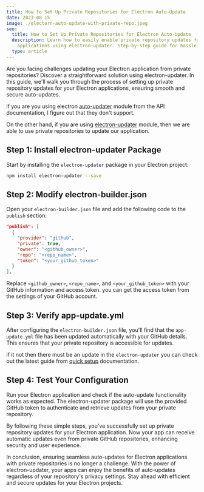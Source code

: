 ```yaml
---
title: How to Set Up Private Repositories for Electron Auto-Update
date: 2023-08-15
image: ./electorn-auto-update-with-private-repo.jpeg
seo:
  title: How to Set Up Private Repositories for Electron Auto-Update
  description: Learn how to easily enable private repository updates for Electron
    applications using electron-updater. Step-by-step guide for hassle-free setup.
  type: article
---
```


Are you facing challenges updating your Electron application from private repositories? Discover a straightforward solution using electron-updater. In this guide, we'll walk you through the process of setting up private repository updates for your Electron applications, ensuring smooth and secure auto-updates.

if you are you using electron [auto-updater](https://www.npmjs.com/package/electron-updater) module from the API documentation, I figure out that they don't support.

On the other hand, if you are using [electron-updater](https://www.npmjs.com/package/electron-updater) module, then we are able to use private repositories to update our application.

## Step 1: Install electron-updater Package

Start by installing the `electron-updater` package in your Electron project:

```sh
npm install electron-updater --save
```

## Step 2: Modify electron-builder.json

Open your `electron-builder.json` file and add the following code to the `publish` section:

```json
"publish": [
  {
    "provider": "github",
    "private": true,
    "owner": "<github_owner>",
    "repo": "<repo_name>",
    "token": "<your_github_token>"
  }
],
```

Replace `<github_owner>`, `<repo_name>`, and `<your_github_token>` with your GitHub information and access token. you can get the access token from the settings of your GitHub account.

## Step 3: Verify app-update.yml

After configuring the `electron-builder.json` file, you'll find that the `app-update.yml` file has been updated automatically with your GitHub details. This ensures that your private repository is accessible for updates.

if it not then there must be an update in the `electron-updater` you can check out the latest guide from [quick setup](https://www.electron.build/auto-update#quick-setup-guide) documentation.

## Step 4: Test Your Configuration

Run your Electron application and check if the auto-update functionality works as expected. The electron-updater package will use the provided GitHub token to authenticate and retrieve updates from your private repository.

By following these simple steps, you've successfully set up private repository updates for your Electron application. Now your app can receive automatic updates even from private GitHub repositories, enhancing security and user experience.

In conclusion, ensuring seamless auto-updates for Electron applications with private repositories is no longer a challenge. With the power of electron-updater, your apps can enjoy the benefits of auto-updates regardless of your repository's privacy settings. Stay ahead with efficient and secure updates for your Electron projects.

